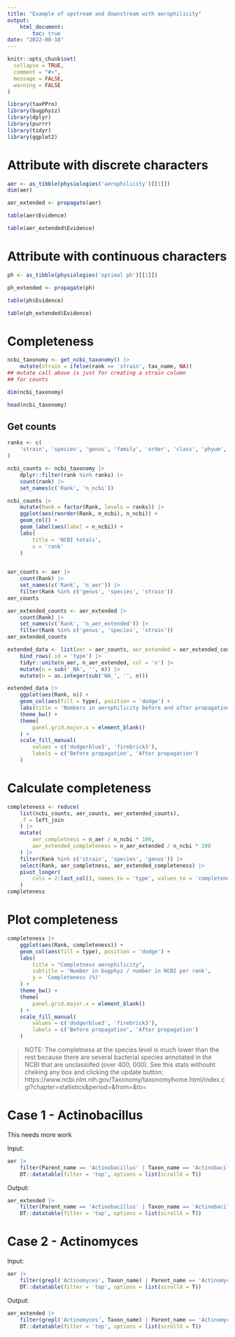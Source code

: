 ```yaml
---
title: "Example of upstream and downstream with aerophilicity"
output: 
    html_document:
        toc: true
date: "2022-08-18"
---
```


```r
knitr::opts_chunk$set(
  collapse = TRUE,
  comment = "#>",
  message = FALSE,
  warning = FALSE
)
```

```r
library(taxPPro)
library(bugphyzz)
library(dplyr)
library(purrr)
library(tidyr)
library(ggplot2)
```

# Attribute with discrete characters

```r
aer <- as_tibble(physiologies('aerophilicity')[[1]])
dim(aer)
```


```r
aer_extended <- propagate(aer)
```


```r
table(aer$Evidence)
```


```r
table(aer_extended$Evidence)
```


# Attribute with continuous characters

```r
ph <- as_tibble(physiologies('optimal ph')[[1]])
```

```r
ph_extended <- propagate(ph)
```


```r
table(ph$Evidence)
```

```r
table(ph_extended$Evidence)
```

# Completeness

```r
ncbi_taxonomy <- get_ncbi_taxonomy() |> 
    mutate(strain = ifelse(rank == 'strain', tax_name, NA))
## mutate call above is just for creating a strain column
## for counts

dim(ncbi_taxonomy)
```

```r
head(ncbi_taxonomy)
```

## Get counts

```r
ranks <- c(
    'strain', 'species', 'genus', 'family', 'order', 'class', 'phyum', 'kingdom'
)

ncbi_counts <- ncbi_taxonomy |> 
    dplyr::filter(rank %in% ranks) |> 
    count(rank) |> 
    set_names(c('Rank', 'n_ncbi'))

ncbi_counts |> 
    mutate(Rank = factor(Rank, levels = ranks)) |> 
    ggplot(aes(reorder(Rank, n_ncbi), n_ncbi)) +
    geom_col() +
    geom_label(aes(label = n_ncbi)) +
    labs(
        title = 'NCBI totals',
        x = 'rank'
    )
    
```


```r
aer_counts <- aer |> 
    count(Rank) |> 
    set_names(c('Rank', 'n_aer')) |> 
    filter(Rank %in% c('genus', 'species', 'strain'))
aer_counts
```

```r
aer_extended_counts <- aer_extended |> 
    count(Rank) |> 
    set_names(c('Rank', 'n_aer_extended')) |> 
    filter(Rank %in% c('genus', 'species', 'strain'))
aer_extended_counts 
```


```r
extended_data <- list(aer = aer_counts, aer_extended = aer_extended_counts) |> 
    bind_rows(.id = 'type') |> 
    tidyr::unite(n_aer, n_aer_extended, col = 'n') |> 
    mutate(n = sub('_NA', '', n)) |> 
    mutate(n = as.integer(sub('NA_', '', n)))
```

```r
extended_data |> 
    ggplot(aes(Rank, n)) + 
    geom_col(aes(fill = type), position = 'dodge') +
    labs(title = 'Numbers in aerophilicity before and after propagation.') +
    theme_bw() +
    theme(
        panel.grid.major.x = element_blank()
    ) +
    scale_fill_manual(
        values = c('dodgerblue3', 'firebrick3'),
        labels = c('Before propagation', 'After propagation')
    )
```


# Calculate completeness

```r
completeness <- reduce(
    list(ncbi_counts, aer_counts, aer_extended_counts),
    .f = left_join
    ) |> 
    mutate(
        aer_completness = n_aer / n_ncbi * 100,
        aer_extended_completeness = n_aer_extended / n_ncbi * 100
    ) |> 
    filter(Rank %in% c('strain', 'species', 'genus')) |> 
    select(Rank, aer_completness, aer_extended_completeness) |> 
    pivot_longer(
        cols = 2:last_col(), names_to = 'type', values_to = 'completeness'
    )
completeness
```

# Plot completeness

```r
completeness |> 
    ggplot(aes(Rank, completeness)) + 
    geom_col(aes(fill = type), position = 'dodge') +
    labs(
        title = "Completness aerophilicity",
        subtitle = 'Number in bugphyz / number in NCBI per rank',
        y = 'Completeness (%)'
    ) +
    theme_bw() +
    theme(
        panel.grid.major.x = element_blank()
    ) +
    scale_fill_manual(
        values = c('dodgerblue3', 'firebrick3'),
        labels = c('Before propagation', 'After propagation')
    )
```


>NOTE: The completness at the species level is much lower than the rest
because there are several bacterial species annotated in the NCBI that
are unclassiifed (over 400, 000). See this stats withouht cheking any box and 
clicking the update button: https://www.ncbi.nlm.nih.gov/Taxonomy/taxonomyhome.html/index.cgi?chapter=statistics&period=&from=&to=


# Case 1 - Actinobacillus

This needs more work

Input: 

```r
aer |> 
    filter(Parent_name == 'Actinobacillus' | Taxon_name == 'Actinobacillus') |> 
    DT::datatable(filter = 'top', options = list(scrollX = T))
```


Output:

```r
aer_extended |> 
    filter(Parent_name == 'Actinobacillus' | Taxon_name == 'Actinobacillus') |> 
    DT::datatable(filter = 'top', options = list(scrollX = T))
```



# Case 2 - Actinomyces

Input: 

```r
aer |> 
    filter(grepl('Actinomyces', Taxon_name) | Parent_name == 'Actinomyces') |> 
    DT::datatable(filter = 'top', options = list(scrollX = T))
```
Output:

```r
aer_extended |> 
    filter(grepl('Actinomyces', Taxon_name) | Parent_name == 'Actinomyces') |> 
    DT::datatable(filter = 'top', options = list(scrollX = T))
```

